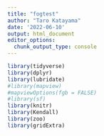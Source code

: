 ```yaml
---
title: "fogtest"
author: "Taro Katayama"
date: '2022-06-10'
output: html_document
editor_options: 
  chunk_output_type: console
---
```


```r
library(tidyverse)
library(dplyr)
library(lubridate)
#library(mapview)
#mapviewOptions(fgb = FALSE)
#library(sf)
library(knitr)
library(Kendall)
library(zoo)
library(gridExtra)
```

